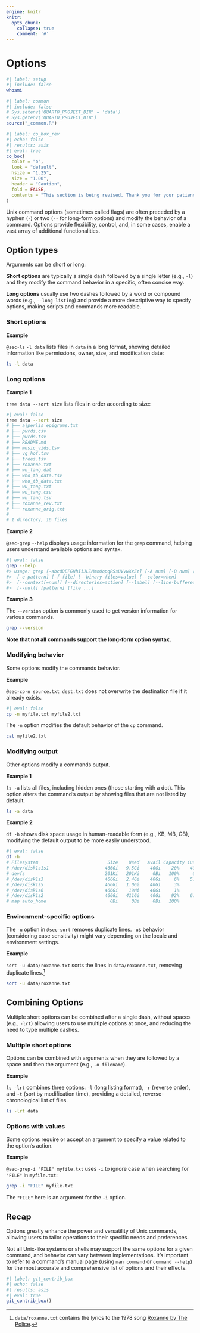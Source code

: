 ```yaml
---
engine: knitr
knitr:
  opts_chunk: 
    collapse: true
    comment: '#'
---
```


# Options {#sec-options}

```bash
#| label: setup
#| include: false
whoami
```


```r
#| label: common
#| include: false
# Sys.setenv('QUARTO_PROJECT_DIR' = 'data')
# Sys.getenv('QUARTO_PROJECT_DIR')
source("_common.R")
```


```r
#| label: co_box_rev
#| echo: false
#| results: asis
#| eval: true
co_box(
  color = "o",
  look = "default", 
  hsize = "1.25", 
  size = "1.00", 
  header = "Caution", 
  fold = FALSE,
  contents = "This section is being revised. Thank you for your patience."
)
```



Unix command options (sometimes called flags) are often preceded by a hyphen (`-`) or two (`--` for long-form options) and modify the behavior of a command. Options provide flexibility, control, and, in some cases, enable a vast array of additional functionalities. 

## [Option types]{style="font-size: 1.05em; font-weight: bold;"} 
 
Arguments can be short or long:

:::{layout="[50,50]" layout-valign="top"}

**Short options** are typically a single dash followed by a single letter (e.g., `-l`) and they modify the command behavior in a specific, often concise way. 


**Long options** usually use two dashes followed by a word or compound words (e.g., `--long-listing`) and provide a more descriptive way to specify options, making scripts and commands more readable. 

:::

### Short options 

**Example**

<code>@sec-ls</code> `-l data` lists files in `data` in a long format, showing detailed information like permissions, owner, size, and modification date:

```bash
ls -l data
```

### Long options 

**Example 1**

`tree data --sort size` lists files in order according to size:

```bash
#| eval: false
tree data --sort size
# ├── ajperlis_epigrams.txt
# ├── pwrds.csv
# ├── pwrds.tsv
# ├── README.md
# ├── music_vids.tsv
# ├── vg_hof.tsv
# ├── trees.tsv
# ├── roxanne.txt
# ├── wu_tang.dat
# ├── who_tb_data.tsv
# ├── who_tb_data.txt
# ├── wu_tang.txt
# ├── wu_tang.csv
# ├── wu_tang.tsv
# ├── roxanne_rev.txt
# └── roxanne_orig.txt
# 
# 1 directory, 16 files
```

**Example 2**

<code>@sec-grep</code> ` --help` displays usage information for the `grep` command, helping users understand available options and syntax.

```bash
#| eval: false
grep --help
#> usage: grep [-abcdDEFGHhIiJLlMmnOopqRSsUVvwXxZz] [-A num] [-B num] [-C[num]]
#> 	[-e pattern] [-f file] [--binary-files=value] [--color=when]
#> 	[--context[=num]] [--directories=action] [--label] [--line-buffered]
#> 	[--null] [pattern] [file ...]
```

**Example 3**

The `--version` option is commonly used to get version information for various commands.

```bash
grep --version  
```


**Note that not all commands support the long-form option syntax.**

### Modifying behavior

Some options modify the commands behavior.

**Example**

<code>@sec-cp</code>`-n source.txt dest.txt` does not overwrite the destination file if it already exists. 

```bash
#| eval: false
cp -n myfile.txt myfile2.txt
```

The `-n` option modifies the default behavior of the `cp` command.

```bash
cat myfile2.txt
```

### Modifying output

Other options modify a commands output.

**Example 1**

`ls -a` lists all files, including hidden ones (those starting with a dot). This option alters the command's output by showing files that are not listed by default.

```bash
ls -a data
```

**Example 2**

`df -h` shows disk space usage in human-readable form (e.g., KB, MB, GB), modifying the default output to be more easily understood.

```bash
#| eval: false
df -h
# Filesystem                          Size    Used   Avail Capacity iused ifree %iused  Mounted on
# /dev/disk1s1s1                     466Gi   9.5Gi    40Gi    20%    404k  422M    0%   /
# devfs                              201Ki   201Ki     0Bi   100%     696     0  100%   /dev
# /dev/disk1s3                       466Gi   2.4Gi    40Gi     6%    5.1k  422M    0%   /System/Volumes/Preboot
# /dev/disk1s5                       466Gi   1.0Gi    40Gi     3%       1  422M    0%   /System/Volumes/VM
# /dev/disk1s6                       466Gi    19Mi    40Gi     1%      19  422M    0%   /System/Volumes/Update
# /dev/disk1s2                       466Gi   411Gi    40Gi    92%    6.3M  422M    1%   /System/Volumes/Data
# map auto_home                        0Bi     0Bi     0Bi   100%       0     0     -   /System/Volumes/Data/home
```

### Environment-specific options

The `-u` option in <code>@sec-sort</code> removes duplicate lines. `-u`s behavior (considering case sensitivity) might vary depending on the locale and environment settings.

**Example**

`sort -u data/roxanne.txt` sorts the lines in `data/roxanne.txt`, removing duplicate lines.[^roxanne]

[^roxanne]: `data/roxanne.txt` contains the lyrics to the 1978 song [Roxanne by The Police](https://en.wikipedia.org/wiki/Roxanne_(The_Police_song)). 

```bash
sort -u data/roxanne.txt
```

## [Combining Options]{style="font-size: 1.05em; font-weight: bold;"} 

Multiple short options can be combined after a single dash, without spaces (e.g., `-lrt`)
allowing users to use multiple options at once, and reducing the need to type multiple dashes.

### Multiple short options

Options can be combined with arguments when they are followed by a space and then the argument (e.g., `-o filename`). 

**Example**

`ls -lrt` combines three options: `-l` (long listing format), `-r` (reverse order), and `-t` (sort by modification time), providing a detailed, reverse-chronological list of files.

```bash
ls -lrt data
```

### Options with values

Some options require or accept an argument to specify a value related to the option's action.

**Example**

<code>@sec-grep</code>`-i "FILE" myfile.txt` uses `-i` to ignore case when searching for `"FILE"` in `myfile.txt`:

```bash
grep -i "FILE" myfile.txt
```

The `"FILE"` here is an argument for the `-i` option.

## [Recap]{style="font-size: 1.05em; font-weight: bold;"} 

Options greatly enhance the power and versatility of Unix commands, allowing users to tailor operations to their specific needs and preferences.

Not all Unix-like systems or shells may support the same options for a given command, and behavior can vary between implementations. It's important to refer to a command's manual page (using `man command` or `command --help`) for the most accurate and comprehensive list of options and their effects.


```r
#| label: git_contrib_box
#| echo: false
#| results: asis
#| eval: true
git_contrib_box()
```

